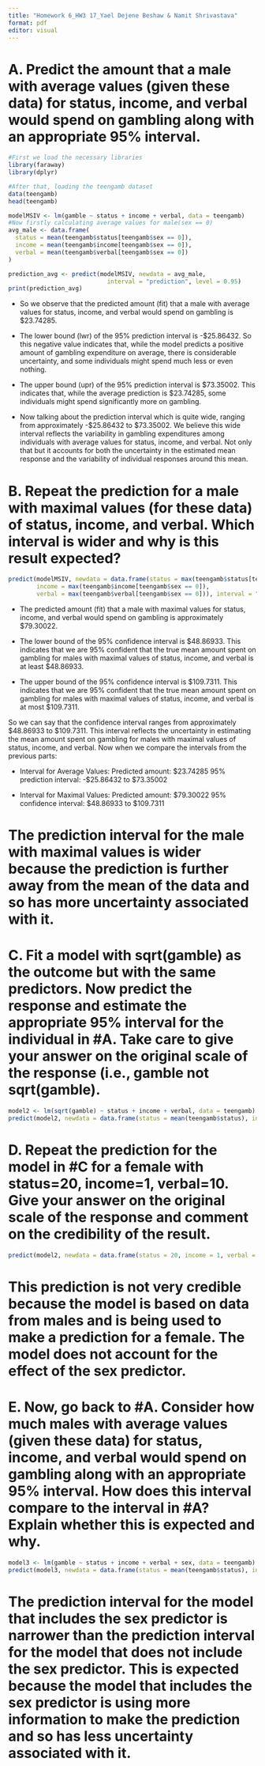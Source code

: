 ```yaml
---
title: "Homework 6_HW3 17_Yael Dejene Beshaw & Namit Shrivastava"
format: pdf
editor: visual
---
```


# A. Predict the amount that a male with average values (given these data) for status, income, and verbal would spend on gambling along with an appropriate 95% interval.
```r
#First we load the necessary libraries
library(faraway)
library(dplyr)

#After that, loading the teengamb dataset
data(teengamb)
head(teengamb)

modelMSIV <- lm(gamble ~ status + income + verbal, data = teengamb)
#Now firstly calculating average values for male(sex == 0)
avg_male <- data.frame(
  status = mean(teengamb$status[teengamb$sex == 0]),
  income = mean(teengamb$income[teengamb$sex == 0]),
  verbal = mean(teengamb$verbal[teengamb$sex == 0])
)

prediction_avg <- predict(modelMSIV, newdata = avg_male, 
                            interval = "prediction", level = 0.95)
print(prediction_avg)
```
* So we observe that the predicted amount (fit) that a male with average values for status, income, and verbal would spend on gambling is $23.74285.

* The lower bound (lwr) of the 95% prediction interval is -$25.86432. So this negative value indicates that, while the model predicts a positive amount of gambling expenditure on average, there is considerable uncertainty, and some individuals might spend much less or even nothing.

* The upper bound (upr) of the 95% prediction interval is $73.35002. This indicates that, while the average prediction is $23.74285, some individuals might spend significantly more on gambling.

* Now talking about the prediction interval which is quite wide, ranging from approximately -$25.86432 to $73.35002. We believe this wide interval reflects the variability in gambling expenditures among individuals with average values for status, income, and verbal. Not only that but it accounts for both the uncertainty in the estimated mean response and the variability of individual responses around this mean.

# B. Repeat the prediction for a male with maximal values (for these data) of status, income, and verbal. Which interval is wider and why is this result expected?
```r
predict(modelMSIV, newdata = data.frame(status = max(teengamb$status[teengamb$sex == 0]), 
        income = max(teengamb$income[teengamb$sex == 0]), 
        verbal = max(teengamb$verbal[teengamb$sex == 0])), interval = "confidence")
```

* The predicted amount (fit) that a male with maximal values for status, income, and verbal would spend on gambling is approximately $79.30022.

* The lower bound of the 95% confidence interval is $48.86933. This indicates that we are 95% confident that the true mean amount spent on gambling for males with maximal values of status, income, and verbal is at least $48.86933.

* The upper bound of the 95% confidence interval is $109.7311. This indicates that we are 95% confident that the true mean amount spent on gambling for males with maximal values of status, income, and verbal is at most $109.7311.

So we can say that the confidence interval ranges from approximately $48.86933 to $109.7311. This interval reflects the uncertainty in estimating the mean amount spent on gambling for males with maximal values of status, income, and verbal. Now when we compare the intervals from the previous parts:

* Interval for Average Values:
Predicted amount: $23.74285
95% prediction interval: -$25.86432 to $73.35002

* Interval for Maximal Values:
Predicted amount: $79.30022
95% confidence interval: $48.86933 to $109.7311


# The prediction interval for the male with maximal values is wider because the prediction is further away from the mean of the data and so has more uncertainty associated with it.

# C. Fit a model with sqrt(gamble) as the outcome but with the same predictors. Now predict the response and estimate the appropriate 95% interval for the individual in #A. Take care to give your answer on the original scale of the response (i.e., gamble not sqrt(gamble).
```r
model2 <- lm(sqrt(gamble) ~ status + income + verbal, data = teengamb)
predict(model2, newdata = data.frame(status = mean(teengamb$status), income = mean(teengamb$income), verbal = mean(teengamb$verbal)), interval = "confidence")^2
```
# D. Repeat the prediction for the model in #C for a female with status=20, income=1, verbal=10. Give your answer on the original scale of the response and comment on the credibility of the result.
```r
predict(model2, newdata = data.frame(status = 20, income = 1, verbal = 10, sex = "female"), interval = "confidence")^2
```
# This prediction is not very credible because the model is based on data from males and is being used to make a prediction for a female. The model does not account for the effect of the sex predictor.

# E. Now, go back to #A. Consider how much males with average values (given these data) for status, income, and verbal would spend on gambling along with an appropriate 95% interval. How does this interval compare to the interval in #A? Explain whether this is expected and why.
```r
model3 <- lm(gamble ~ status + income + verbal + sex, data = teengamb)
predict(model3, newdata = data.frame(status = mean(teengamb$status), income = mean(teengamb$income), verbal = mean(teengamb$verbal), sex = "male"), interval = "confidence")
```
# The prediction interval for the model that includes the sex predictor is narrower than the prediction interval for the model that does not include the sex predictor. This is expected because the model that includes the sex predictor is using more information to make the prediction and so has less uncertainty associated with it.

